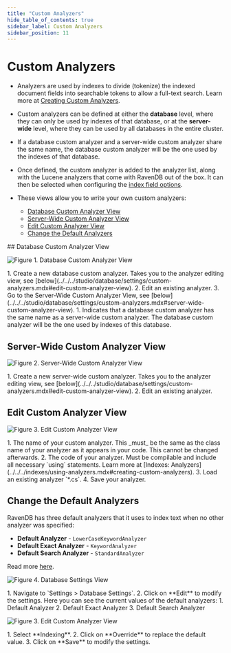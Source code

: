 ```yaml
---
title: "Custom Analyzers"
hide_table_of_contents: true
sidebar_label: Custom Analyzers
sidebar_position: 11
---
```



# Custom Analyzers
<Admonition type="note" title="">

* Analyzers are used by indexes to divide (tokenize) the indexed document fields into searchable 
tokens to allow a full-text search. Learn more at [Creating Custom Analyzers](../../../indexes/using-analyzers.mdx#creating-custom-analyzers).  

* Custom analyzers can be defined at either the **database** level, where they can only be used by 
indexes of that database, or at the **server-wide** level, where they can be used by all databases 
in the entire cluster.  

* If a database custom analyzer and a server-wide custom analyzer share the same name, the database 
custom analyzer will be the one used by the indexes of that database.  

* Once defined, the custom analyzer is added to the analyzer list, along with the Lucene analyzers 
that come with RavenDB out of the box. It can then be selected when configuring the 
[index field options](../../../studio/database/indexes/create-map-index.mdx#index-field-options).  

* These views allow you to write your own custom analyzers:  
  * [Database Custom Analyzer View](../../../studio/database/settings/custom-analyzers.mdx#database-custom-analyzer-view)  
  * [Server-Wide Custom Analyzer View](../../../studio/database/settings/custom-analyzers.mdx#server-wide-custom-analyzer-view)  
  * [Edit Custom Analyzer View](../../../studio/database/settings/custom-analyzers.mdx#edit-custom-analyzer-view)  
  * [Change the Default Analyzers](../../../studio/database/settings/custom-analyzers.mdx#change-the-default-analyzers)

</Admonition>
## Database Custom Analyzer View

![Figure 1. Database Custom Analyzer View](./assets/custom-analyzer-1.png)

<Admonition type="warning" title="">
1. Create a new database custom analyzer. Takes you to the analyzer editing view, see [below](../../../studio/database/settings/custom-analyzers.mdx#edit-custom-analyzer-view).  
2. Edit an existing analyzer.  
3. Go to the Server-Wide Custom Analyzer View, see [below](../../../studio/database/settings/custom-analyzers.mdx#server-wide-custom-analyzer-view).  
</Admonition>

<Admonition type="info" title="">
1. Indicates that a database custom analyzer has the same name as a server-wide custom analyzer.  
The database custom analyzer will be the one used by indexes of this database.  
</Admonition>



## Server-Wide Custom Analyzer View

![Figure 2. Server-Wide Custom Analyzer View](./assets/custom-analyzer-2.png)

<Admonition type="warning" title="">
1. Create a new server-wide custom analyzer. Takes you to the analyzer editing view, see 
[below](../../../studio/database/settings/custom-analyzers.mdx#edit-custom-analyzer-view).  
2. Edit an existing analyzer.  
</Admonition>



## Edit Custom Analyzer View

![Figure 3. Edit Custom Analyzer View](./assets/custom-analyzer-3.png)

<Admonition type="warning" title="">
1. The name of your custom analyzer. This _must_ be the same as the class name of your analyzer as it appears 
in your code. This cannot be changed afterwards.  
2. The code of your analyzer. Must be compilable and include all necessary `using` statements. Learn more at 
[Indexes: Analyzers](../../../indexes/using-analyzers.mdx#creating-custom-analyzers).  
3. Load an existing analyzer `*.cs`.  
4. Save your analyzer.  
</Admonition>



## Change the Default Analyzers

RavenDB has three default analyzers that it uses to index text when no other analyzer was specified:  

* **Default Analyzer** - `LowerCaseKeywordAnalyzer`  
* **Default Exact Analyzer** - `KeywordAnalyzer`  
* **Default Search Analyzer** - `StandardAnalyzer`  

Read more [here](../../../indexes/using-analyzers.mdx#ravendb).

![Figure 4. Database Settings View](./assets/custom-analyzer-4.png)

<Admonition type="warning" title="">
1. Navigate to `Settings > Database Settings`.  
2. Click on **Edit** to modify the settings.  
</Admonition>

<Admonition type="info" title="">
Here you can see the current values of the default analyzers:  
1. Default Analyzer  
2. Default Exact Analyzer  
3. Default Search Analyzer  
</Admonition>

![Figure 3. Edit Custom Analyzer View](./assets/custom-analyzer-5.png)

<Admonition type="warning" title="">
1. Select **Indexing**.  
2. Click on **Override** to replace the default value.  
3. Click on **Save** to modify the settings.  
</Admonition>



